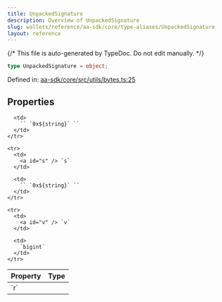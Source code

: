 ```yaml
---
title: UnpackedSignature
description: Overview of UnpackedSignature
slug: wallets/reference/aa-sdk/core/type-aliases/UnpackedSignature
layout: reference
---
```


{/* This file is auto-generated by TypeDoc. Do not edit manually. */}

```ts
type UnpackedSignature = object;
```

Defined in: [aa-sdk/core/src/utils/bytes.ts:25](https://github.com/alchemyplatform/aa-sdk/blob/0cc60e9f694c242d91befdaa2f26cdec3ee389c5/aa-sdk/core/src/utils/bytes.ts#L25)

## Properties

<table>
  <thead>
    <tr>
      <th align="left">Property</th>
      <th align="left">Type</th>
    </tr>
  </thead>

  <tbody>
    <tr>
      <td>
        <a id="r" /> `r`
      </td>

      <td>
        `` `0x${string}` ``
      </td>
    </tr>

    <tr>
      <td>
        <a id="s" /> `s`
      </td>

      <td>
        `` `0x${string}` ``
      </td>
    </tr>

    <tr>
      <td>
        <a id="v" /> `v`
      </td>

      <td>
        `bigint`
      </td>
    </tr>

  </tbody>
</table>
